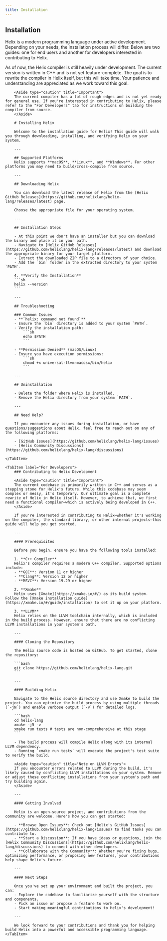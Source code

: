 ```yaml
---
title: Installation
---
```



## Installation

Helix is a modern programming language under active development. Depending on your needs, the installation process will differ. Below are two guides: one for end users and another for developers interested in contributing to Helix.

<Tabs>
    <TabItem label="For Programers">
        <Aside type="note">
        As of now, the Helix compiler is still heavily under development. The current version is written in C++ and is not yet feature-complete. The goal is to rewrite the compiler in Helix itself, but this will take time. Your patience and understanding are appreciated as we work toward this goal.
        </Aside>

        <Aside type="caution" title="Important">
        The current compiler has a lot of rough edges and is not yet ready for general use. If you're interested in contributing to Helix, please refer to the "For Developers" tab for instructions on building the compiler from source.
        </Aside>

        # Installing Helix

        Welcome to the installation guide for Helix! This guide will walk you through downloading, installing, and verifying Helix on your system.

        ---

        ## Supported Platforms
        Helix supports **macOS**, **Linux**, and **Windows**. For other platforms you may need to build/cross-compile from source.

        ---

        ## Downloading Helix

        You can download the latest release of Helix from the [Helix GitHub Releases](https://github.com/helixlang/helix-lang/releases/latest) page.

        Choose the appropriate file for your operating system.

        ---

        ## Installation Steps

        - At this point we don't have an installer but you can download the binary and place it in your path.
        - Navigate to [Helix GitHub Releases](https://github.com/helixlang/helix-lang/releases/latest) and download the appropriate binary for your target platform.
        - Extract the downloaded ZIP file to a directory of your choice.
        - Add the `bin` folder in the extracted directory to your system `PATH`.

        4. **Verify the Installation**
        ```sh
        helix --version
        ```

        ---

        ## Troubleshooting

        ### Common Issues
        - **`helix: command not found`**
        - Ensure the `bin` directory is added to your system `PATH`.
        - Verify the installation path:
            ```sh
            echo $PATH
            ```

        - **Permission Denied** (macOS/Linux)
        - Ensure you have execution permissions:
            ```sh
            chmod +x universal-llvm-macosx/bin/helix
            ```

        ---

        ## Uninstallation

        - Delete the folder where Helix is installed.
        - Remove the Helix directory from your system `PATH`.

        ---

        ## Need Help?

        If you encounter any issues during installation, or have questions/suggestions about Helix, feel free to reach out on any of the following platforms:

        - [GitHub Issues](https://github.com/helixlang/helix-lang/issues)
        - [Helix Community Discussions](https://github.com/helixlang/helix-lang/discussions)

    </TabItem>

    <TabItem label="For Developers">
        ### Contributing to Helix Development

        <Aside type="caution" title="Important">
        The current codebase is primarily written in C++ and serves as a stepping stone for Helix's future. While this codebase may seem complex or messy, it's temporary. Our ultimate goal is a complete rewrite of Helix in Helix itself. However, to achieve that, we first need a functional compiler—which is actively being developed in C++.
        </Aside>

        If you're interested in contributing to Helix—whether it's working on the compiler, the standard library, or other internal projects—this guide will help you get started.

        ---

        #### Prerequisites

        Before you begin, ensure you have the following tools installed:

        1. **C++ Compiler**
        Helix's compiler requires a modern C++ compiler. Supported options include:
        - **GCC**: Version 11 or higher
        - **Clang**: Version 12 or higher
        - **MSVC**: Version 19.29 or higher

        2. **Xmake**
        Helix uses [Xmake](https://xmake.io/#/) as its build system. Follow the [Xmake installation guide](https://xmake.io/#/guide/installation) to set it up on your platform.

        3. **LLVM**
        Helix relies on the LLVM toolchain internally, which is included in the build process. However, ensure that there are no conflicting LLVM installations in your system's path.

        ---

        #### Cloning the Repository

        The Helix source code is hosted on GitHub. To get started, clone the repository:

        ```bash
        git clone https://github.com/helixlang/helix-lang.git
        ```

        ---

        #### Building Helix

        Navigate to the Helix source directory and use Xmake to build the project. You can optimize the build process by using multiple threads (`-jN`) and enable verbose output (`-v`) for detailed logs.

        ```bash
        cd helix-lang
        xmake -j5 -v
        xmake run tests # tests are non-comprehensive at this stage
        ```

        - The build process will compile Helix along with its internal LLVM dependency.
        - Running `xmake run tests` will execute the project's test suite to verify the build.

        <Aside type="caution" title="Note on LLVM Errors">
        If you encounter errors related to LLVM during the build, it's likely caused by conflicting LLVM installations on your system. Remove or adjust these conflicting installations from your system's path and try building again.
        </Aside>

        ---

        #### Getting Involved

        Helix is an open-source project, and contributions from the community are welcome. Here's how you can get started:

        - **Browse Open Issues**: Check out [Helix's GitHub Issues](https://github.com/helixlang/helix-lang/issues) to find tasks you can contribute to.
        - **Start a Discussion**: If you have ideas or questions, join the [Helix Community Discussions](https://github.com/helixlang/helix-lang/discussions) to connect with other developers.
        - **Collaborate with the Community**: Whether you're fixing bugs, optimizing performance, or proposing new features, your contributions help shape Helix's future.

        ---

        #### Next Steps

        Once you've set up your environment and built the project, you can:
        - Explore the codebase to familiarize yourself with the structure and components.
        - Pick an issue or propose a feature to work on.
        - Start making meaningful contributions to Helix's development!

        ---

        We look forward to your contributions and thank you for helping build Helix into a powerful and accessible programming language.
    </TabItem>
</Tabs>
